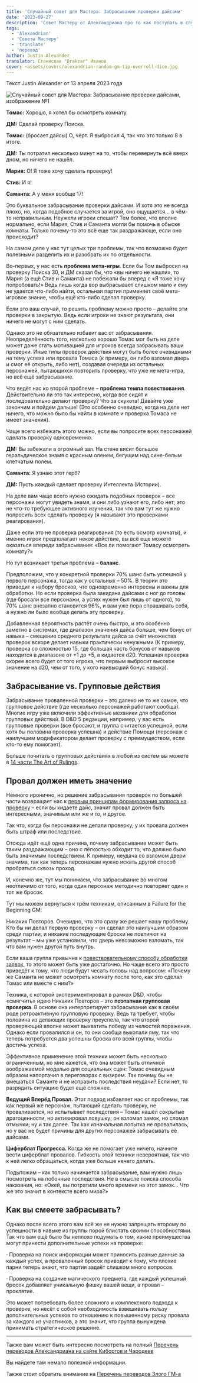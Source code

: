 ```yaml
---
title: 'Случайный совет для Мастера: Забрасывание проверки дайсами'
date: '2023-09-27'
description: 'Совет Мастеру от Александриана про то как поступать в случаях, когда игроки пытаются забросать проблему костями #alexandrian #gmtips #translate'
tags:
  - 'Alexandrian'
  - 'Советы Мастеру'
  - 'translate'
  - 'перевод'
author: Justin Alexander
translator: Станислав "Drakzar" Иванов
cover: ~assets/covers/alexandrian-random-gm-tip-overroll-dice.jpg
---
```


Текст Justin Alexander от 13 апреля 2023 года

![Случайный совет для Мастера: Забрасывание проверки дайсами, изображение №1](ttps://cyborgsandmages.com/images/alexandrian-random-gm-tip-overroll-dice.jpg)

**Томас:** Хорошо, я хотел бы осмотреть комнату.

**ДМ:** Сделай проверку Поиска.

**Томас:** (бросает дайсы) О, чёрт. Я выбросил 4, так что это только 8 в итоге.

**ДМ:** Ты потратил несколько минут на то, чтобы перевернуть всё вверх дном, но ничего не нашёл.

**Мария:** О! Я тоже хочу сделать проверку!

**Стив:** И я!

**Саманта:** А у меня вообще 17!

Это буквальное забрасывание проверки дайсами. И хотя это не всегда плохо, но, когда подобное случается за игрой, оно ощущается… в чём-то неправильным. Неужели игроки спешат? Тем более, что вполне нормально, если Мария, Стив и Саманта могли бы помочь в обыске комнаты. Только почему-то это всё еще так раздражающе, если оно происходит?

На самом деле у нас тут целых три проблемы, так что возможно будет полезными разделить их и разобрать их по отдельности.

Во-первых, у нас есть **проблема мета-игры**. Если бы Том выбросил на проверку Поиска 30, и ДМ сказал бы, что «вы ничего не нашли», то Мария (а ещё Стив и Саманта) не побежали бы вперед с «Я тоже хочу попробовать!» Ведь лишь когда вор выбрасывает слишком мало и ему не удается что-либо найти, остальная партия применяет своё мета-игровое знание, чтобы ещё кто-либо сделал проверку.

Если это ваш случай, то решить проблему можно просто – делайте эти проверки в закрытую. Ведь если игроки не знают результата, они ничего не могут с ним сделать.

Однако это не обязательно избавит вас от забрасывания. Неопределённость того, насколько хорошо Томас мог быть на деле может даже стать мотивацией для игроков всегда забрасывать ваши проверки. Иные типы проверок действия могут быть более очевидными на тему успеха или провала Томаса (к примеру, он либо взломал дверь и смог её открыть, либо нет), создавая очереди из остальных персонажей, пытающихся повторить проверку, что уже не мета-игра, но всё ещё забрасывание.

Что ведёт нас ко второй проблеме – **проблема темпа повествования**. Действительно ли это так интересно, когда все сидят и последовательно делают проверку? Что за скукота! Давайте уже закончим и пойдем дальше! (Это особенно очевидно, когда на деле нет ничего, что можно было бы найти в комнате и проверка Томаса не имеет значения).

Чаще всего избежать этого можно, если вы попросите всех персонажей сделать проверку одновременно.

**ДМ:** Вы забежали в огромный зал. На стене висит большое геральдическое знамя с красным оленем, бегущим над сине-белым клетчатым полем.

**Саманта:** Я узнаю этот герб?

**ДМ:** Пусть каждый сделает проверку Интеллекта (Истории).

На деле вам чаще всего нужно ожидать подобных проверок – все персонажи могут увидеть знамя, и они либо узнают его, либо нет; это не что-то требующее активного изучения, так что вам тут же нужно попросить всех сделать проверку (я называют это проверками реагирования).

Даже если это не проверка реагирования (то есть осмотр комнаты), и именно игрок предполагает некое действие, вы всё еще можете оказаться впереди забрасывания: «Все ли помогают Томасу осмотреть комнату?»

Но тут возникает третья проблема – **баланс**.

Предположим, что у конкретной проверки 70% шанс быть успешной у первого персонажа, тогда как у остальных – 50%. В теории это приводит к набору бросков, что одновременно интересны и важны для обработки. Но если проверка была закидана дайсами с ног до головы (где бросали все персонажи, а успех нужен был лишь от одного), то 70% шанс внезапно становится 96%, и вам уже пора спрашивать себя, а нужно ли было вообще делать эту проверку.

Добавленная вероятность растёт очень быстро, и это особенно заметно в системах, где диапазон значения дайса больше, чем бонус от навыка – смещение среднего результата дайса за счёт множества проверок вскоре делает навыки практически ненужными (К примеру, проверка со сложностью 15, где большая часть бонусов от навыков находится в диапазоне от +1 до +5, а кидается d20. Успешная проверка скорее всего будет от того игрока, что первым выбросит высокое значение на d20, чем от того, у кого наивысший бонус навыка).

## Забрасывание vs. Групповые действия

Забрасывание проваленной проверки – это далеко не то же самое, что групповое действие (где несколько персонажей работают сообща). Многие игру уже включили эффективные механики для обработки групповых действий. В D&D 5 редакции, например, у вас есть групповые проверки (все бросают, и группа считается успешной, если хотя бы половина проверка успешна) и действие Помощи (персонаж с наилучшим модификатором делает проверку с преимуществом, если кто-то ему помогает).

Больше почитать о групповых действиях в любой из систем вы можете в [14 части The Art of Rulings](/posts/translations/iskusstvo-rulingov-chast-xiv).

## Провал должен иметь значение

Немного иронично, но решение забрасывания проверок по большей части возвращает нас к [первым принципам формирования запроса на проверку](/posts/translations/iskusstvo-rulingov-chast-v) – если вы кидаете дайс, значит провал должен быть интересными, значимым или же и то, и другое.

Так что, когда бы персонажи не делали проверку, у их провала должен быть штраф или последствие.

Отсюда идёт ещё одна причина, почему забрасывание может быть таким раздражающим – оно с лёгкостью обходит то, что должно было быть значимым последствием. К примеру, неудача со взломом двери значима, так как теперь персонажам нужно искать другой способ пробраться сквозь проход.

И, конечно же, тут мы понимаем, что забрасывание во многом неотличимо от того, когда один персонаж методично повторяет один и тот же бросок.

Тут мы можем вернуться к трём техникам, описанным в Failure for the Beginning GM:

Никаких Повторов. Очевидно, что это сразу же решает нашу проблему. Кто бы ни делал первую проверку – он сделал это наилучшим образом среди партии, и никакие последующие броски не повлияют на результат – мы уже установили, что дверь невозможно взломать, так что вам нужен другой путь внутрь.

Если ваша группа привычна к [повествовательному способу обработки заявок](/posts/translations/iskusstvo-rulingov-chast-xi), то этого может быть уже достаточно. Но чаще всего это просто приведёт к тому, что люди будут чесать головы над вопросом: «Почему же Саманта не может осмотреть комнату после того, как это сделал Томас или вместе с ним?»

Техника, с которой экспериментировал в рамках D&D, чтобы «смягчить» идею Никаких Повторов – это **поэтапная групповая проверка**. В основе она интерпретирует забрасывание как в своём роде ретроактивную групповую проверку. Ведь та требует, чтобы половина из делающих проверку преуспела, так что второй проверяющий вполне может выхватить победу из челюстей поражения. Однако если провалился и он, то они сообща выкопали яму, так что теперь потребуется два успешны броска ото всей группы, чтобы достичь успеха.

Эффективное применение этой техники может быть несколько ограниченным, но мне кажется, что она может быть отличной воображаемой моделью для социальных сцен: Томас очевидным образом напортачил в переговорах с визирем. Так почему бы не вмешаться Саманте и не исправить последствия неудачи? Если нет, то разрядить ситуацию будет ещё сложнее.

**Ведущий Вперёд Провал.** Этот подход избавляет нас от проблемы, так как первый же персонаж, пытающий сделать проверку, не проваливается, но испытывает последствия – Томас нашёл сокрытые драгоценности, но активировал ловушку; он взломал замок, но сломал отмычки; ну и так далее. Так как изначальная попытка не провалилась, но у вас не будет причины для других персонажей забрасывать её дайсами.

**Циферблат Прогресса.** Когда же не помогает уже ничего, начните вести циферблат провалов. Гибкость этой техники невероятная, так что к ней легко обращаться, когда уже больше нечего делать.

Подытожим – как только начинается забрасывание, вам нужно лишь посмотреть на побочные последствия. Не в смысле поиска способа наказания, но: «Окей, вы потратили много времени на этот замок… Что же это значит в контексте всего мира?»

## Как вы смеете забрасывать?

Однако после всего этого вам всё же не нужно запрещать второму по успешности в навыке из группы порой блистать своими способностями. Так что вам ещё было бы неплохо подумать о том, какие преимущества могут принести дополнительные успехи на проверке:

· Проверка на поиск информации может приносить разные данные за каждый успех, а проваленный бросок приводит к тому, что плохие парни теперь знают, что партия задаёт слишком много вопросов.

· Проверка на создание магического предмета, где каждый успешный бросок добавляет уникальную фишку вашей вещи, а провал – проклятие.

Это может потребовать более сложного и комплексного подхода к проверке, но несёт с собой необходимость взвешивать пользу дополнительных успехов по отношению к повышенному риску провала за каждого из участников, а это значит, что группа вынуждена принимать стратегическое решение.

---

Также вам может быть интересно посмотреть на полный
[Перечень переводов Александриана на сайте Киборгов и Чародеев](/posts/translations/alexandrian-index)

Вы найдете там немало полезной информации.

Также стоит обратить внимание на [Перечень переводов Злого ГМ-а](/posts/translations/angrygm-index)
